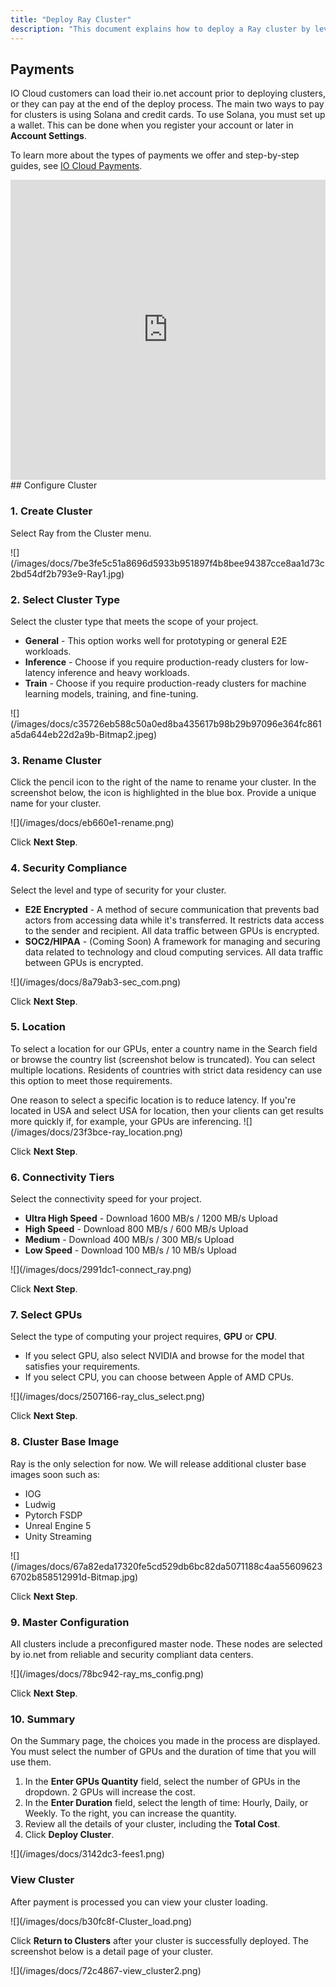 ```yaml
---
title: "Deploy Ray Cluster"
description: "This document explains how to deploy a Ray cluster by leveraging compute power in io.net's DePIN network."
---
```


## Payments

IO Cloud customers can load their io.net account prior to deploying clusters, or they can pay at the end of the deploy process. The main two ways to pay for clusters is using Solana and credit cards. To use Solana, you must set up a wallet. This can be done when you register your account or later in **Account Settings**.

To learn more about the types of payments we offer and step-by-step guides, see [IO Cloud Payments](/docs/io-cloud-payments).

<iframe width="100%" height="480" src="https://www.youtube.com/embed/opWBPu98iR4" title="Deploy Ray Cluster on IO Cloud" frameborder="0" allow="accelerometer; autoplay; clipboard-write; encrypted-media; gyroscope; picture-in-picture; web-share" referrerpolicy="strict-origin-when-cross-origin" allowfullscreen></iframe>
## Configure Cluster

### 1. Create Cluster

Select Ray from the Cluster menu.

<Frame>
![](/images/docs/7be3fe5c51a8696d5933b951897f4b8bee94387cce8aa1d73c2bd54df2b793e9-Ray1.jpg)
</Frame>

### 2. Select Cluster Type

Select the cluster type that meets the scope of your project.

* **General** - This option works well for prototyping or general E2E workloads.
* **Inference** - Choose if you require production-ready clusters for low-latency inference and heavy workloads.
* **Train** - Choose if you require production-ready clusters for machine learning models, training, and fine-tuning.

<Frame>
![](/images/docs/c35726eb588c50a0ed8ba435617b98b29b97096e364fc861a5da644eb22d2a9b-Bitmap2.jpeg)
</Frame>

### 3. Rename Cluster

Click the pencil icon to the right of the name to rename your cluster. In the screenshot below, the icon is highlighted in the blue box. Provide a unique name for your cluster.

<Frame>
![](/images/docs/eb660e1-rename.png)
</Frame>

Click **Next Step**.

### 4. Security Compliance

Select the level and type of security for your cluster.

* **E2E Encrypted** - A method of secure communication that prevents bad actors from accessing data while it's transferred. It restricts data access to the sender and recipient. All data traffic between GPUs is encrypted.
* **SOC2/HIPAA** - (Coming Soon) A framework for managing and securing data related to technology and cloud computing services. All data traffic between GPUs is encrypted.

<Frame>
![](/images/docs/8a79ab3-sec_com.png)
</Frame>

Click **Next Step**.

### 5. Location

To select a location for our GPUs, enter a country name in the Search field or browse the country list (screenshot below is truncated). You can select multiple locations. Residents of countries with strict data residency can use this option to meet those requirements.

<Info>
One reason to select a specific location is to reduce latency. If you're located in USA and select USA for location, then your clients can get results more quickly if, for example, your GPUs are inferencing.
</Info>

<Frame>
![](/images/docs/23f3bce-ray_location.png)
</Frame>

Click **Next Step**.

### 6. Connectivity Tiers

Select the connectivity speed for your project.

* **Ultra High Speed** - Download 1600 MB/s / 1200 MB/s Upload
* **High Speed** - Download 800 MB/s / 600 MB/s Upload
* **Medium** - Download 400 MB/s / 300 MB/s Upload
* **Low Speed** - Download 100 MB/s / 10 MB/s Upload

<Frame>
![](/images/docs/2991dc1-connect_ray.png)
</Frame>

Click **Next Step**.

### 7. Select GPUs

Select the type of computing your project requires, **GPU** or **CPU**.

* If you select GPU, also select NVIDIA and browse for the model that satisfies your requirements.
* If you select CPU, you can choose between Apple of AMD CPUs.

<Frame>
![](/images/docs/2507166-ray_clus_select.png)
</Frame>

Click **Next Step**.

### 8. Cluster Base Image

Ray is the only selection for now. We will release additional cluster base images soon such as:

* IOG
* <Tooltip tip="Ludwig – Ludwig is an open-source, declarative deep learning model building framework developed by Uber AI Labs. It aims to provide a simple and flexible way to train and test deep learning models without requiring extensive knowledge of machine learning or deep learning frameworks. Ludwig enables users to build and deploy deep learning models for a variety of tasks, including natural language processing (NLP), computer vision, time series forecasting, and more.">Ludwig</Tooltip>
* <Tooltip tip="PyTorch FSDP – PyTorch FSDP stands for PyTorch Fully Sharded Data Parallelism. It's a distributed training technique designed to efficiently train large deep learning models across multiple GPUs or even across multiple machines. FSDP achieves this by sharding (splitting) the model parameters and activations across multiple devices, allowing for parallel computation during training.">Pytorch FSDP</Tooltip>
* <Tooltip tip="Unreal Engine 5 – Unreal Engine 5 (UE5) is a powerful and popular real-time 3D creation platform primarily used for developing video games, architectural visualizations, virtual reality (VR) experiences, and more. Machine learning algorithms for computer vision can be used to enhance augmented reality (AR) or mixed reality (MR) experiences created with Unreal Engine 5. For example, object recognition and tracking algorithms can enable more realistic interactions between virtual and real-world objects in AR applications.">Unreal Engine 5</Tooltip>
* <Tooltip tip="Unity Streaming – Unity Render Streaming is a technology that brings Unity's powerful rendering capabilities to web browsers, allowing users to experience high-quality graphics directly in their browser without additional software installations.">Unity Streaming</Tooltip>

<Frame>
![](/images/docs/67a82eda17320fe5cd529db6bc82da5071188c4aa556096236702b858512991d-Bitmap.jpg)
</Frame>

Click **Next Step**.

### 9. Master Configuration

All clusters include a preconfigured master node. These nodes are selected by io.net from reliable and security compliant data centers.

<Frame>
![](/images/docs/78bc942-ray_ms_config.png)
</Frame>

Click **Next Step**.

### 10. Summary

On the Summary page, the choices you made in the process are displayed. You must select the number of GPUs and the duration of time that you will use them.

1. In the **Enter GPUs Quantity** field, select the number of GPUs in the dropdown. 2 GPUs will increase the cost.
2. In the **Enter Duration** field, select the length of time: Hourly, Daily, or Weekly. To the right, you can increase the quantity.
3. Review all the details of your cluster, including the **Total Cost**.
4. Click **Deploy Cluster**.

<Frame>
![](/images/docs/3142dc3-fees1.png)
</Frame>

### View Cluster

After payment is processed you can view your cluster loading.

<Frame>
![](/images/docs/b30fc8f-Cluster_load.png)
</Frame>

Click **Return to Clusters** after your cluster is successfully deployed. The screenshot below is a detail page of your cluster.

<Frame>
![](/images/docs/72c4867-view_cluster2.png)
</Frame>

